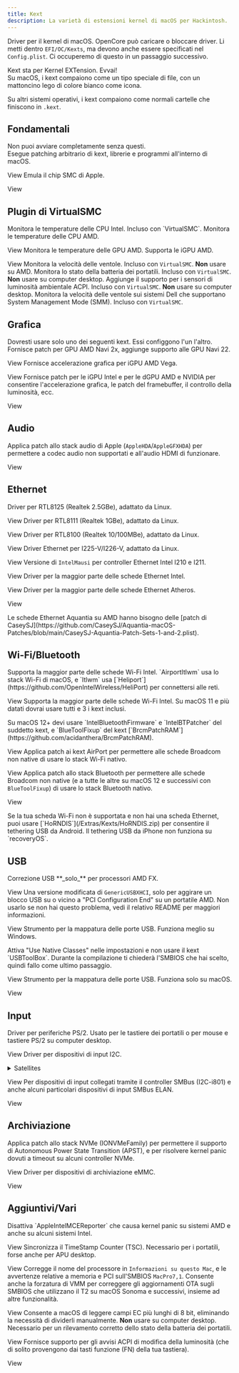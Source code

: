 ```yaml
---
title: Kext
description: La varietà di estensioni kernel di macOS per Hackintosh.
---
```



Driver per il kernel di macOS. OpenCore può caricare o bloccare driver. Li metti dentro `EFI/OC/Kexts`, ma devono anche essere specificati nel `Config.plist`. Ci occuperemo di questo in un passaggio successivo.

<Aside type="tip" title="Lo sapevi?">
Kext sta per Kernel EXTension. Evvai!
</Aside>

<Aside type="note">
Su macOS, i kext compaiono come un tipo speciale di file, con un mattoncino lego di colore bianco come icona.

Su altri sistemi operativi, i kext compaiono come normali cartelle che finiscono in `.kext`.
</Aside>

## Fondamentali

<Aside type="danger">
Non puoi avviare completamente senza questi.
</Aside>

<CardGrid>
<Card title="Lilu <code>10.4+</code>">
Esegue patching arbitrario di kext, librerie e programmi all'interno di macOS.

<LinkButton icon="external" href="https://github.com/acidanthera/Lilu">View</LinkButton>
</Card>
<Card title="VirtualSMC <code>10.4+</code>">
Emula il chip SMC di Apple.

<LinkButton icon="external" href="https://github.com/acidanthera/VirtualSMC">View</LinkButton>
</Card>
</CardGrid>

## Plugin di VirtualSMC

<CardGrid>
<Card title="SMCProcessor <code>10.7+</code>">
Monitora le temperature delle CPU Intel. Incluso con `VirtualSMC`.
</Card>
<Card title="SMCProcessorAMD <code>10.13+</code>">
Monitora le temperature delle CPU AMD.

<LinkButton icon="external" href="https://github.com/Lorys89/SMCProcessorAMD">View</LinkButton>
</Card>
<Card title="SMCRadeonSensors <code>10.14+</code>">
Monitora le temperature delle GPU AMD. Supporta le iGPU AMD.

<LinkButton icon="external" href="https://github.com/ChefKissInc/SMCRadeonSensors">View</LinkButton>
</Card>
<Card title="SMCSuperIO <code>10.6</code> <code>Solo a 64 bit</code>">
Monitora la velocità delle ventole. Incluso con `VirtualSMC`. **Non** usare su AMD.
</Card>
<Card title="SMCBatteryManager <code>10.4</code>">
Monitora lo stato della batteria dei portatili. Incluso con `VirtualSMC`. **Non** usare su computer desktop.
</Card>
<Card title="SMCLightSensor <code>10.6</code> <code>Solo a 64 bit</code>">
Aggiunge il supporto per i sensori di luminosità ambientale ACPI. Incluso con `VirtualSMC`. **Non** usare su computer desktop.
</Card>
<Card title="SMCDellSensors <code>10.7+</code>">
Monitora la velocità delle ventole sui sistemi Dell che supportano System Management Mode (SMM). Incluso con `VirtualSMC`.
</Card>
</CardGrid>

## Grafica

<Aside type="danger">
Dovresti usare solo uno dei seguenti kext. Essi configgono l'un l'altro.
</Aside>

<CardGrid>
<Card title="NootRX <code>11.0+</code>">
Fornisce patch per GPU AMD Navi 2x, aggiunge supporto alle GPU Navi 22.

<LinkButton icon="external" href="https://github.com/ChefKissInc/NootRX">View</LinkButton>
</Card>
<Card title="NootedRed <code>10.15+</code>">
Fornisce accelerazione grafica per iGPU AMD Vega.

<LinkButton icon="external" href="https://github.com/ChefKissInc/NootedRed">View</LinkButton>
</Card>
<Card title="WhateverGreen <code>10.6+</code> <code>Solo a 64 bit</code>">
Fornisce patch per le iGPU Intel e per le dGPU AMD e NVIDIA per consentire l'accelerazione grafica, le patch del framebuffer, il controllo della luminosità, ecc.

<LinkButton icon="external" href="https://github.com/acidanthera/WhateverGreen">View</LinkButton>
</Card>
</CardGrid>

## Audio

<CardGrid>
<Card title="AppleALC <code>10.4+</code>">

Applica patch allo stack audio di Apple (`AppleHDA`/`AppleGFXHDA`) per permettere a codec audio non supportati e all'audio HDMI di funzionare.

<LinkButton icon="external" href="https://github.com/acidanthera/AppleALC">View</LinkButton>
</Card>
</CardGrid>

## Ethernet

<CardGrid>
<Card title="LucyRTL8125Ethernet <code>10.14+</code>">
Driver per RTL8125 (Realtek 2.5GBe), adattato da Linux.

<LinkButton icon="external" href="https://github.com/Mieze/LucyRTL8125Ethernet">View</LinkButton>
</Card>
<Card title="RealtekRTL8111 <code>10.14+</code>">
Driver per RTL8111 (Realtek 1GBe), adattato da Linux.

<LinkButton icon="external" href="https://github.com/Mieze/RTL8111_driver_for_OS_X">View</LinkButton>
</Card>
<Card title="RealtekRTL8100 <code>10.14+</code>">
Driver per RTL8100 (Realtek 10/100MBe), adattato da Linux.

<LinkButton icon="external" href="https://www.insanelymac.com/forum/files/file/259-realtekrtl8100-binary/">View</LinkButton>
</Card>
<Card title="AppleIGC <code>10.15+</code>">
Driver Ethernet per I225-V/I226-V, adattato da Linux.

<LinkButton icon="external" href="https://github.com/SongXiaoXi/AppleIGC">View</LinkButton>
</Card>
<Card title="AppleIGB <code>10.9+</code>">
Versione di `IntelMausi` per controller Ethernet Intel I210 e I211.

<LinkButton icon="external" href="https://www.macos86.it/topic/6029-appleigb-and-intelmausi-integration/">View</LinkButton>
</Card>
<Card title="IntelMausi <code>10.9+</code> <code>10.6-10.8 with IntelSnowMausi</code>">
Driver per la maggior parte delle schede Ethernet Intel.

<LinkButton icon="external" href="https://github.com/acidanthera/IntelMausi">View</LinkButton>
</Card>
<Card title="AtherosE2200Ethernet <code>10.12+</code>">
Driver per la maggior parte delle schede Ethernet Atheros.

<LinkButton icon="external" href="https://github.com/Mieze/AtherosE2200Ethernet">View</LinkButton>
</Card>
</CardGrid>

<Aside type="caution">
Le schede Ethernet Aquantia su AMD hanno bisogno delle [patch di CaseySJ](https://github.com/CaseySJ/Aquantia-macOS-Patches/blob/main/CaseySJ-Aquantia-Patch-Sets-1-and-2.plist).
</Aside>

## Wi-Fi/Bluetooth

<CardGrid>
<Card title="Itlwm <code>10.13+</code>">
Supporta la maggior parte delle schede Wi-Fi Intel. `AirportItlwm` usa lo stack Wi-Fi di macOS, e `Itlwm` usa [`Heliport`](https://github.com/OpenIntelWireless/HeliPort) per connettersi alle reti.

<LinkButton icon="external" href="https://github.com/OpenIntelWireless/itlwm">View</LinkButton>
</Card>
<Card title="IntelBluetoothFirmware">
Supporta la maggior parte delle schede Wi-Fi Intel. Su macOS 11 e più datati dovrai usare tutti e 3 i kext inclusi.

<Aside type="caution">
Su macOS 12+ devi usare `IntelBluetoothFirmware` e `IntelBTPatcher` del suddetto kext, e `BlueToolFixup` del kext [`BrcmPatchRAM`](https://github.com/acidanthera/BrcmPatchRAM).
</Aside>

<LinkButton icon="external" href="https://github.com/OpenIntelWireless/IntelBluetoothFirmware">View</LinkButton>
</Card>
<Card title="AirportBrcmFixup">
Applica patch ai kext AirPort per permettere alle schede Broadcom non native di usare lo stack Wi-Fi nativo.

<LinkButton icon="external" href="https://github.com/acidanthera/AirportBrcmFixup">View</LinkButton>
</Card>
<Card title="BrcmPatchRAM">
Applica patch allo stack Bluetooth per permettere alle schede Broadcom non native (e a tutte le altre su macOS 12 e successivi con `BlueToolFixup`) di usare lo stack Bluetooth nativo.

<LinkButton icon="external" href="https://github.com/acidanthera/BrcmPatchRAM">View</LinkButton>
</Card>
</CardGrid>

<Aside type="tip">
Se la tua scheda Wi-Fi non è supportata e non hai una scheda Ethernet, puoi usare [`HoRNDIS`](/Extras/Kexts/HoRNDIS.zip) per consentire il tethering USB da Android. Il tethering USB da iPhone non funziona su `recoveryOS`.
</Aside>

## USB

<CardGrid>
<Card title="XLNCUSBFix <code>10.13+</code>">
Correzione USB **_solo_** per processori AMD FX.

<LinkButton icon="external" href="/Extras/Kexts/XLNCUSBFix.zip">View</LinkButton>
</Card>
<Card title="GenericUSBXHCISB (USB fix hack)">
Una versione modificata di `GenericUSBXHCI`, solo per aggirare un blocco USB su o vicino a "PCI Configuration End" su un portatile AMD. Non usarlo se non hai questo problema, vedi il relativo README per maggiori informazioni.

<LinkButton icon="external" href="https://github.com/RattletraPM/GUX-RyzenXHCIFix">View</LinkButton>
</Card>
<Card title="USBToolBox">
Strumento per la mappatura delle porte USB. Funziona meglio su Windows.

<Aside type="caution">
Attiva "Use Native Classes" nelle impostazioni e non usare il kext `USBToolBox`.
Durante la compilazione ti chiederà l'SMBIOS che hai scelto, quindi fallo come ultimo passaggio.
</Aside>

<LinkButton icon="external" href="https://github.com/USBToolBox/tool">View</LinkButton>
</Card>
<Card title="USBMap">
Strumento per la mappatura delle porte USB. Funziona solo su macOS.

<LinkButton icon="external" href="https://github.com/CorpNewt/USBMap">View</LinkButton>
</Card>
</CardGrid>

## Input

<CardGrid>
<Card title="VoodooPS2 <code>10.11+</code>">
Driver per periferiche PS/2. Usato per le tastiere dei portatili o per mouse e tastiere PS/2 su computer desktop.

<LinkButton icon="external" href="https://github.com/acidanthera/VoodooPS2">View</LinkButton>
</Card>
<Card title="VoodooI2C <code>10.13+</code>">
Driver per dispositivi di input I2C.

<details>
<summary>Satellites</summary>

<Aside type="danger">
Non puoi capire il tipo di dispositivo solo dal nome commerciale o dal nome visualizzato.
</Aside>
<Aside type="danger">
Dovresti usare solo un satellite, non metterli tutti insieme; potrebbero fare conflitto.
</Aside>

| Tipo di dispositivo       | Satellite                                                                      |
| ------------------------- | ------------------------------------------------------------------------------ |
| HID                       | `VoodooI2CHID`                                                                 |
| ELAN                      | `VoodooI2CELAN`                                                                |
| FTE                       | `VoodooI2CFTE`                                                                 |
| Atmel Multitouch Protocol | `VoodooI2CAtmelMXT`                                                            |
| Synaptics                 | [`VoodooRMI`](https://github.com/VoodooSMBus/VoodooRMI) (supporta anche SMBus) |
| Alps                      | [`AlpsHID`](https://github.com/blankmac/AlpsHID)                               |

<Aside type="tip">
HID è un tipo di dispositivo molto comune. Se stai usando un portatile AMD, è molto probabile che il tuo trackpad sia collegato attraverso di esso. Controlla attentamente in ogni caso.
</Aside>
</details>

<LinkButton icon="external" href="https://github.com/VoodooI2C/VoodooI2C">View</LinkButton>
</Card>
<Card title="VoodooSMBus <code>10.14+</code>">
Per dispositivi di input collegati tramite il controller SMBus (I2C-i801) e anche alcuni particolari dispositivi di input SMBus ELAN.

<LinkButton icon="external" href="https://github.com/VoodooSMBus/VoodooSMBus">View</LinkButton>
</Card>
</CardGrid>

## Archiviazione

<CardGrid>
<Card title="NVMeFix <code>10.14+</code>">
Applica patch allo stack NVMe (IONVMeFamily) per permettere il supporto di Autonomous Power State Transition (APST), e per risolvere kernel panic dovuti a timeout su alcuni controller NVMe.

<LinkButton icon="external" href="https://github.com/acidanthera/NVMeFix">View</LinkButton>
</Card>
<Card title="EmeraldSDHC <code>10.13+</code>">
Driver per dispositivi di archiviazione eMMC.

<LinkButton icon="external" href="https://github.com/acidanthera/EmeraldSDHC">View</LinkButton>
</Card>
</CardGrid>

## Aggiuntivi/Vari

<CardGrid>
<Card title="AppleMCEReporterDisabler <code>12.3+</code>">
Disattiva `AppleIntelMCEReporter` che causa kernel panic su sistemi AMD e anche su alcuni sistemi Intel.

<LinkButton icon="external" href="/Extras/Kexts/AppleMCEReporterDisabler.zip">View</LinkButton>
</Card>
<Card title="ForgedInvariant <code>10.6+</code>">
Sincronizza il TimeStamp Counter (TSC). Necessario per i portatili, forse anche per APU desktop.

<LinkButton icon="external" href="https://github.com/ChefKissInc/ForgedInvariant">View</LinkButton>
</Card>
<Card title="RestrictEvents <code>10.13+</code>">
Corregge il nome del processore in `Informazioni su questo Mac`, e le avvertenze relative a memoria e PCI sull'SMBIOS `MacPro7,1`. Consente anche la forzatura di VMM per correggere gli aggiornamenti OTA sugli SMBIOS che utilizzano il T2 su macOS Sonoma e successivi, insieme ad altre funzionalità.

<LinkButton icon="external" href="https://github.com/acidanthera/RestrictEvents">View</LinkButton>
</Card>
<Card title="ECEnabler <code>10.7+</code>">
Consente a macOS di leggere campi EC più lunghi di 8 bit, eliminando la necessità di dividerli manualmente. **Non** usare su computer desktop. Necessario per un rilevamento corretto dello stato della batteria dei portatili.

<LinkButton icon="external" href="https://github.com/1Revenger1/ECEnabler">View</LinkButton>
</Card>
<Card title="BrightnessKeys <code>10.11+</code>">
Fornisce supporto per gli avvisi ACPI di modifica della luminosità (che di solito provengono dai tasti funzione (FN) della tua tastiera).

<LinkButton icon="external" href="https://github.com/acidanthera/BrightnessKeys">View</LinkButton>
</Card>
</CardGrid>
